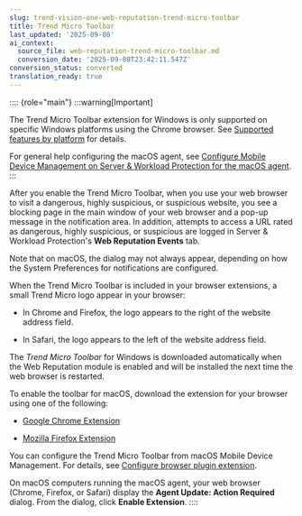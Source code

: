 ```yaml
---
slug: trend-vision-one-web-reputation-trend-micro-toolbar
title: Trend Micro Toolbar
last_updated: '2025-09-08'
ai_context:
  source_file: web-reputation-trend-micro-toolbar.md
  conversion_date: '2025-09-08T23:42:11.547Z'
conversion_status: converted
translation_ready: true
---
```


:::: {role="main"}
:::warning[Important]

The Trend Micro Toolbar extension for Windows is only supported on specific Windows platforms using the Chrome browser. See [Supported features by platform](supported-features-windows-version.mdx) for details.

For general help configuring the macOS agent, see [Configure Mobile Device Management on Server & Workload Protection for the macOS agent](configure-mdm-macos-agent.mdx).
:::

After you enable the Trend Micro Toolbar, when you use your web browser to visit a dangerous, highly suspicious, or suspicious website, you see a blocking page in the main window of your web browser and a pop-up message in the notification area. In addition, attempts to access a URL rated as dangerous, highly suspicious, or suspicious are logged in Server & Workload Protection's **Web Reputation Events** tab.

Note that on macOS, the dialog may not always appear, depending on how the System Preferences for notifications are configured.

When the Trend Micro Toolbar is included in your browser extensions, a small Trend Micro logo appear in your browser:

- In Chrome and Firefox, the logo appears to the right of the website address field.

- In Safari, the logo appears to the left of the website address field.

The *Trend Micro Toolbar* for Windows is downloaded automatically when the Web Reputation module is enabled and will be installed the next time the web browser is restarted.

To enable the toolbar for macOS, download the extension for your browser using one of the following:

- [Google Chrome Extension](https://powerbox-na-file.trend.org/SFDC/DownloadFile_iv.php?jsonInfo=%7B%22Query%22%3A%223ZwRWMhe37TH6B5cHQbQGubmzWKNZdxeKga%2F%2BMCDVNNkplYM8TkGiUYh8d26YYAlTLTTa9MAwlRGaT%2FgMRfDvQGucrWUO1loddV3vg9x%2FDY%2BfRnSX%2BJlC8G56iaQVrHVU0IgOV%2BAgVJcjBNtCgUrImbww6jedo%2FkG7zjmcDjV%2B63EckwxVNTOtd%2BKAGAmud90nWRh00Dl0702CKpM%2Bq10eJjmEO8SUKBaT9e4KsY30NpvYcF54XPNfODTNjK8BYIp6OhPXugCVSnl07J8WDdhJzA81iq9s%2BoZkmbv4GgxKQ%3D%22%2C%22iv%22%3A%2206bbb2961ebfbf7b727139402969cc34%22%7D)

- [Mozilla Firefox Extension](https://powerbox-na-file.trend.org/SFDC/DownloadFile_iv.php?jsonInfo=%7B%22Query%22%3A%22EiPwcnos6DH4eTA5opiaAUuL0UarRFVNFRgOAQMd4gaKD0IgaZyg%2B%2FnURblbKYY7ygoWd%2B8xz7vf5RGad5xj%2FvgUNGrWbdjRa2E50x%2FAMYt1lieimhE8CbxHwf42VcAx5nnod1u92rjnUUmP2eSV1%2FSAp6VgwyT4B8P9Js%2FNXmwy89jN02pd3LK8yNXzwM1QkhVV4Ic0OlWzbVAFFb8Re2gUDDar4JWPaqL9aGKzzs8fJB9jpwvYWGoyH3xJ3WQ96ZnR6AVUkGx37twx8Iy2oS8VGT0GugmPgInvBAuuQzQ%3D%22%2C%22iv%22%3A%22748f6351acb9136ae05ac4383aa0fb62%22%7D)

You can configure the Trend Micro Toolbar from macOS Mobile Device Management. For details, see [Configure browser plugin extension](https://docs.trendmicro.com/en-us/documentation/article/trend-micro-cloud-one-workload-security-agent-macOS-MDM).

On macOS computers running the macOS agent, your web browser (Chrome, Firefox, or Safari) display the **Agent Update: Action Required** dialog. From the dialog, click **Enable Extension**.
::::
